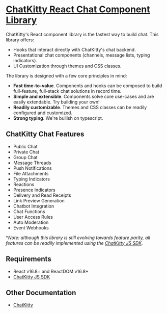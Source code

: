 
<Meta title="Introduction/About" />

# <u>ChatKitty React Chat Component Library</u>

ChatKitty's React component library is the fastest way to build chat. This library offers:

- Hooks that interact directly with ChatKitty's chat backend.
- Presentational chat components (channels, message lists, typing indicators).
- UI Customization through themes and CSS classes.

The library is designed with a few core principles in mind:

- **Fast time-to-value**. Components and hooks can be composed to build full-feature, full-stack chat solutions in record time.
- **Simple and extensible**. Components solve core use-cases and are easily extendable. Try building your own!
- **Readily customizable**. Themes and CSS classes can be readily configured and customized.
- **Strong typing**. We're bullish on typescript.

## ChatKitty Chat Features

- Public Chat
- Private Chat
- Group Chat
- Message Threads
- Push Notifications
- File Attachments
- Typing Indicators
- Reactions
- Presence Indicators
- Delivery and Read Receipts
- Link Preview Generation
- Chatbot Integration
- Chat Functions
- User Access Rules
- Auto Moderation
- Event Webhooks

\*_Note: although this library is still evolving towards feature parity, all features can be readily implemented using the [ChatKitty JS SDK](https://github.com/ChatKitty/chatkitty-js)._

## Requirements

- React v16.8+ and ReactDOM v16.8+
- [ChatKitty JS SDK](https://github.com/ChatKitty/chatkitty-js)

## Other Documentation

- [ChatKitty](https://www.chatkitty.com/)
